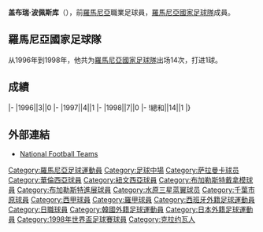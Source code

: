 {{noteTA
|1=zh-tw:波佩斯庫; zh-hk:樸比斯古; zh-cn:波佩斯库;
}}
{{Infobox football biography
|name=盖布瑞·波佩斯库
|image=
|fullname=Gabriel Popescu
|birth_date={{Birth date and age|1973|12|25}}
|cityofbirth=[[克拉約瓦|克拉約瓦]]
|countryofbirth=[[羅馬尼亞|羅馬尼亞]]
|height=
|position=[[中场|中场]]
|currentclub=
|years1=1992-1994
|clubs1=[[Electroputere_Craiova|Electroputere Craiova]]
|caps1=
|goals1=
|years2=1995-1997
|clubs2=[[Universitatea_Craiova|Universitatea Craiova]]
|caps2=
|goals2=
|years3=1998
|clubs3=[[萨拉曼卡足球俱乐部|萨拉曼卡]]
|caps3=
|goals3=
|years4=1998-1999
|clubs4=[[巴伦西亚足球俱乐部|華倫西亞]]
|caps4=
|goals4=
|years5=1999
|clubs5=[[努曼西亞足球俱樂部|紐文西亞]]
|caps5=
|goals5=
|years6=2000
|clubs6=[[布加勒斯特迪納摩足球俱樂部|布加勒斯特戴拿模]]
|caps6=
|goals6=
|years7=2000-2002
|clubs7=[[布加勒斯特進展足球會|布加勒斯特進展]]
|caps7=
|goals7=
|years8=2002-2004
|clubs8=[[水原三星藍翼足球俱樂部|水原三星藍翼]]
|caps8=
|goals8=
|years9=2004-2005
|clubs9=[[布加勒斯特進展足球會|布加勒斯特進展]]
|caps9=
|goals9=
|years10=2005
|clubs10=[[JEF聯市原·千葉|JEF聯市原·千葉]]
|caps10=
|goals10=
|nationalyears=1996-1998
|nationalteam=[[羅馬尼亞國家足球隊|羅馬尼亞]]
|nationalcaps(goals)=14 (1)
}}
'''盖布瑞·波佩斯库'''（{{Bd|1973年|12月25日||}}），前[[羅馬尼亞|羅馬尼亞]]職業足球員，[[羅馬尼亞國家足球隊|羅馬尼亞國家足球隊]]成員。

==羅馬尼亞國家足球隊==
从1996年到1998年，他共为[[羅馬尼亞國家足球隊|羅馬尼亞國家足球隊]]出场14次，打进1球。

==成績==
{{Football player national team statistics|ROU}}
|-
|1996||3||0
|-
|1997||4||1
|-
|1998||7||0
|-
!總和||14||1
|}

==外部連結==
{{Reflist}}
*[http://www.national-football-teams.com/player/10747/Gabriel_Popescu.html National Football Teams] {{Wayback|url=http://www.national-football-teams.com/player/10747/Gabriel_Popescu.html |date=20200923002743 }}

{{Romania squad 1998 FIFA World Cup}}
{{Soccer-player-stub}}

{{DEFAULTSORT:Popescu, Gabriel}}
[[Category:羅馬尼亞足球運動員|Category:羅馬尼亞足球運動員]]
[[Category:足球中場|Category:足球中場]]
[[Category:萨拉曼卡球员|Category:萨拉曼卡球员]]
[[Category:華倫西亞球員|Category:華倫西亞球員]]
[[Category:紐文西亞球員|Category:紐文西亞球員]]
[[Category:布加勒斯特戴拿模球員|Category:布加勒斯特戴拿模球員]]
[[Category:布加勒斯特進展球員|Category:布加勒斯特進展球員]]
[[Category:水原三星蓝翼球员|Category:水原三星蓝翼球员]]
[[Category:千葉市原球員|Category:千葉市原球員]]
[[Category:西甲球員|Category:西甲球員]]
[[Category:羅甲球員|Category:羅甲球員]]
[[Category:西班牙外籍足球運動員|Category:西班牙外籍足球運動員]]
[[Category:日職球員|Category:日職球員]]
[[Category:韓國外籍足球運動員|Category:韓國外籍足球運動員]]
[[Category:日本外籍足球運動員|Category:日本外籍足球運動員]]
[[Category:1998年世界盃足球賽球員|Category:1998年世界盃足球賽球員]]
[[Category:克拉约瓦人|Category:克拉约瓦人]]